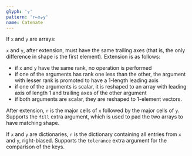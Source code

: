 ```yaml
---
glyph: '⍪'
pattern: 'r←x⍪y'
name: Catenate
---
```


If `x` and `y` are arrays:

`x` and `y`, after extension, must have the same trailing axes (that is, the only difference in shape is the first element). Extension is as follows:

* if `x` and `y` have the same rank, no operation is performed
* if one of the arguments has rank one less than the other, the argument with lesser rank is promoted to have a 1-length leading axis
* if one of the arguments is scalar, it is reshaped to an array with leading axis of length 1 and trailing axes of the other argument
* if both arguments are scalar, they are reshaped to 1-element vectors.

After extension, `r` is the major cells of `x` followed by the major cells of `y`. Supports the `fill` extra argument, which is used to pad the two arrays to have matching shape.

If `x` and `y` are dictionaries, `r` is the dictionary containing all entries from `x` and `y`, right-biased. Supports the `tolerance` extra argument for the comparison of the keys.
